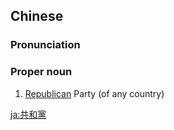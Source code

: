 {{also|共和党}}
==Chinese==
{{zh-forms|s=共和党|type=21}}
{{wikipedia|lang=zh}}

===Pronunciation===
{{zh-pron
|m=Gònghédǎng
|c=gung6 wo4 dong2
|mn=Kiōng-hô-tóng
|cat=pn
}}

===Proper noun===
{{zh-proper noun}}

# [[Republican]] Party (of any country)

[[ja:共和黨]]